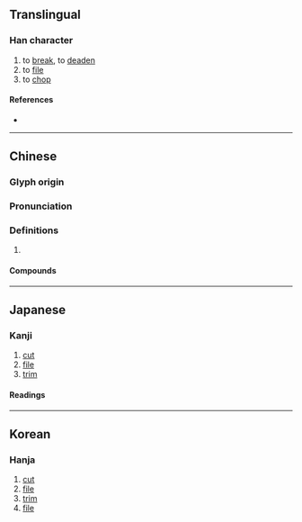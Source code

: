 {{character info/new}}
==Translingual==

===Han character===
{{Han char|rn=18|rad=刀|as=07|sn=9|four=82100|canj=OGLN|ids=⿰坐刂}}

# to [[break]], to [[deaden]]
# to [[file]]
# to [[chop]]

====References====
* {{Han ref|kx=0140.040|dkj=01999|dj=0317.100|hdz=10342.090|uh=5249|ud=21065|bh=CDF1|bd=52721}}

----

==Chinese==
{{zh-forms}}

===Glyph origin===
{{Han etym}}

===Pronunciation===
{{zh-pron
|m=cuò
|c=co3
|mc=y
|oc=y
|cat=
}}

===Definitions===
{{zh-hanzi}}

# {{rfdef|zh}}

====Compounds====
{{zh-der|心如刀剉|剉折|剝皮剉骨|折剉}}

----

==Japanese==

===Kanji===
{{ja-kanji|grade=|rs=刀07}}

# [[cut]]
# [[file]]
# [[trim]]

====Readings====
{{ja-readings|on=さ|kun=くじく,かど.おとる}}

----

==Korean==

===Hanja===
{{ko-hanja|hangeul=좌|rv=jwa|mr=chwa}}

# [[cut]]
# [[file]]
# [[trim]]
# [[file]]